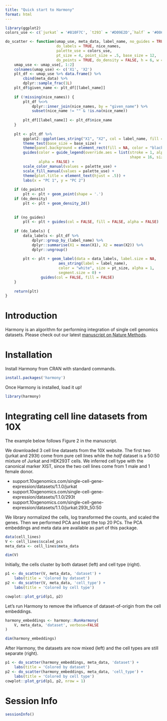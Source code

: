 ```yaml
---
title: "Quick start to Harmony"
format: html
---
```

  
```r
library(ggplot2)
colors_use <- c(`jurkat` = '#810F7C', `t293` = '#D09E2D',`half` = '#006D2C')

do_scatter <- function(umap_use, meta_data, label_name, no_guides = TRUE,
                       do_labels = TRUE, nice_names, 
                       palette_use = colors_use,
                       pt_size = 4, point_size = .5, base_size = 12, 
                       do_points = TRUE, do_density = FALSE, h = 6, w = 8) {
    umap_use <- umap_use[, 1:2]
    colnames(umap_use) <- c('X1', 'X2')
    plt_df <- umap_use %>% data.frame() %>% 
        cbind(meta_data) %>% 
        dplyr::sample_frac(1L) 
    plt_df$given_name <- plt_df[[label_name]]
    
    if (!missing(nice_names)) {
        plt_df %<>%
            dplyr::inner_join(nice_names, by = "given_name") %>% 
            subset(nice_name != "" & !is.na(nice_name))
        
        plt_df[[label_name]] <- plt_df$nice_name        
    }
    
    plt <- plt_df %>% 
        ggplot2::ggplot(aes_string("X1", "X2", col = label_name, fill = label_name)) + 
        theme_test(base_size = base_size) + 
        theme(panel.background = element_rect(fill = NA, color = "black")) + 
        guides(color = guide_legend(override.aes = list(stroke = 1, alpha = 1,
                                                        shape = 16, size = 4)), 
               alpha = FALSE) +
        scale_color_manual(values = palette_use) + 
        scale_fill_manual(values = palette_use) +    
        theme(plot.title = element_text(hjust = .5)) + 
        labs(x = "PC 1", y = "PC 2") 
    
    if (do_points) 
        plt <- plt + geom_point(shape = '.')
    if (do_density) 
        plt <- plt + geom_density_2d()    
    
    
    if (no_guides)
        plt <- plt + guides(col = FALSE, fill = FALSE, alpha = FALSE)
    
    if (do_labels) {
        data_labels <- plt_df %>% 
            dplyr::group_by_(label_name) %>% 
            dplyr::summarise(X1 = mean(X1), X2 = mean(X2)) %>% 
            dplyr::ungroup()
        
        plt <- plt + geom_label(data = data_labels, label.size = NA,
                        aes_string(label = label_name), 
                        color = "white", size = pt_size, alpha = 1,
                        segment.size = 0) +
                guides(col = FALSE, fill = FALSE)
    }
    
    return(plt)
}

```

# Introduction

Harmony is an algorithm for performing integration of single cell genomics
datasets. Please check out our latest 
[manuscript on Nature Methods](https://www.nature.com/articles/s41592-019-0619-0). 

# Installation

Install Harmony from CRAN with standard commands.

```r
install.packages('harmony')
```

Once Harmony is installed, load it up! 

```r
library(harmony)
```

# Integrating cell line datasets from 10X

The example below follows Figure 2 in the manuscript. 

We downloaded 3 cell line datasets from the 10X website. The first two (jurkat
and 293t) come from pure cell lines while the *half* dataset is a 50:50
mixture of Jurkat and HEK293T cells. We inferred cell type with the canonical 
marker XIST, since the two cell lines come from 1 male and 1 female donor. 

* support.10xgenomics.com/single-cell-gene-expression/datasets/1.1.0/jurkat
* support.10xgenomics.com/single-cell-gene-expression/datasets/1.1.0/293t
* support.10xgenomics.com/single-cell-gene-expression/datasets/1.1.0/jurkat:293t_50:50

We library normalized the cells, log transformed the counts, and scaled the 
genes. Then we performed PCA and kept the top 20 PCs. The PCA embeddings and 
meta data are available as part of this package. 


```r
data(cell_lines)
V <- cell_lines$scaled_pcs
meta_data <- cell_lines$meta_data

dim(V)
```

Initially, the cells cluster by both dataset (left) and cell type (right). 

```r
p1 <- do_scatter(V, meta_data, 'dataset') + 
    labs(title = 'Colored by dataset')
p2 <- do_scatter(V, meta_data, 'cell_type') + 
    labs(title = 'Colored by cell type')

cowplot::plot_grid(p1, p2)
```

Let's run Harmony to remove the influence of dataset-of-origin from the cell
embeddings.

```r
harmony_embeddings <- harmony::RunHarmony(
    V, meta_data, 'dataset', verbose=FALSE
)

dim(harmony_embeddings)
```

After Harmony, the datasets are now mixed (left) and the cell types are still
separate (right). 

```r
p1 <- do_scatter(harmony_embeddings, meta_data, 'dataset') + 
    labs(title = 'Colored by dataset')
p2 <- do_scatter(harmony_embeddings, meta_data, 'cell_type') + 
    labs(title = 'Colored by cell type')
cowplot::plot_grid(p1, p2, nrow = 1)
```

# Session Info

```r
sessionInfo()

```
